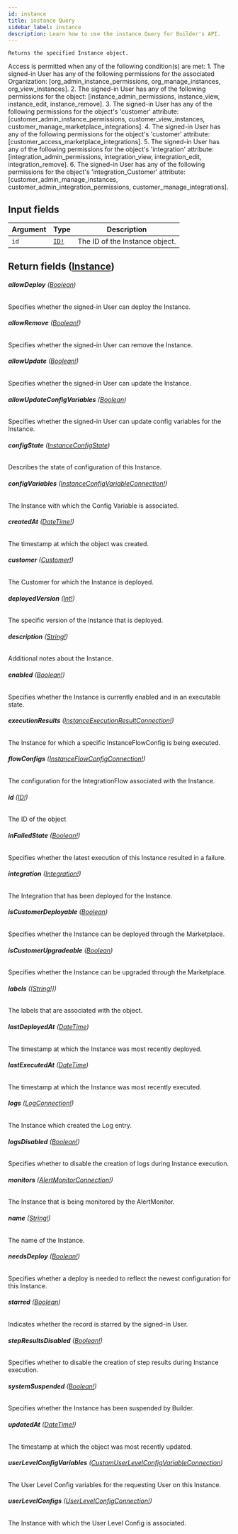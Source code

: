 ```yaml
---
id: instance
title: instance Query
sidebar_label: instance
description: Learn how to use the instance Query for Builder's API.
---
```


    Returns the specified Instance object.

Access is permitted when any of the following condition(s) are met: 1. The signed-in User has any of the following permissions for the associated Organization: [org_admin_instance_permissions, org_manage_instances, org_view_instances]. 2. The signed-in User has any of the following permissions for the object: [instance_admin_permissions, instance_view, instance_edit, instance_remove]. 3. The signed-in User has any of the following permissions for the object's 'customer' attribute: [customer_admin_instance_permissions, customer_view_instances, customer_manage_marketplace_integrations]. 4. The signed-in User has any of the following permissions for the object's 'customer' attribute: [customer_access_marketplace_integrations]. 5. The signed-in User has any of the following permissions for the object's 'integration' attribute: [integration_admin_permissions, integration_view, integration_edit, integration_remove]. 6. The signed-in User has any of the following permissions for the object's 'integration_Customer' attribute: [customer_admin_manage_instances, customer_admin_integration_permissions, customer_manage_integrations].

## Input fields

| Argument | Type                              | Description                    |
| -------- | --------------------------------- | ------------------------------ |
| `id`     | [`ID!`](/composer/builder/api/schema/scalar/ID.mdx) | The ID of the Instance object. |

## Return fields ([Instance](/composer/builder/api/schema/object/Instance.mdx))

###### <b>allowDeploy</b> ([Boolean](/composer/builder/api/schema/scalar/Boolean.mdx))

Specifies whether the signed-in User can deploy the Instance.

###### <b>allowRemove</b> ([Boolean!](/composer/builder/api/schema/scalar/Boolean.mdx))

Specifies whether the signed-in User can remove the Instance.

###### <b>allowUpdate</b> ([Boolean!](/composer/builder/api/schema/scalar/Boolean.mdx))

Specifies whether the signed-in User can update the Instance.

###### <b>allowUpdateConfigVariables</b> ([Boolean](/composer/builder/api/schema/scalar/Boolean.mdx))

Specifies whether the signed-in User can update config variables for the Instance.

###### <b>configState</b> ([InstanceConfigState](/composer/builder/api/schema/enum/InstanceConfigState.mdx))

Describes the state of configuration of this Instance.

###### <b>configVariables</b> ([InstanceConfigVariableConnection!](/composer/builder/api/schema/object/InstanceConfigVariableConnection.mdx))

The Instance with which the Config Variable is associated.

###### <b>createdAt</b> ([DateTime!](/composer/builder/api/schema/scalar/DateTime.mdx))

The timestamp at which the object was created.

###### <b>customer</b> ([Customer!](/composer/builder/api/schema/object/Customer.mdx))

The Customer for which the Instance is deployed.

###### <b>deployedVersion</b> ([Int!](/composer/builder/api/schema/scalar/Int.mdx))

The specific version of the Instance that is deployed.

###### <b>description</b> ([String!](/composer/builder/api/schema/scalar/String.mdx))

Additional notes about the Instance.

###### <b>enabled</b> ([Boolean!](/composer/builder/api/schema/scalar/Boolean.mdx))

Specifies whether the Instance is currently enabled and in an executable state.

###### <b>executionResults</b> ([InstanceExecutionResultConnection!](/composer/builder/api/schema/object/InstanceExecutionResultConnection.mdx))

The Instance for which a specific InstanceFlowConfig is being executed.

###### <b>flowConfigs</b> ([InstanceFlowConfigConnection!](/composer/builder/api/schema/object/InstanceFlowConfigConnection.mdx))

The configuration for the IntegrationFlow associated with the Instance.

###### <b>id</b> ([ID!](/composer/builder/api/schema/scalar/ID.mdx))

The ID of the object

###### <b>inFailedState</b> ([Boolean!](/composer/builder/api/schema/scalar/Boolean.mdx))

Specifies whether the latest execution of this Instance resulted in a failure.

###### <b>integration</b> ([Integration!](/composer/builder/api/schema/object/Integration.mdx))

The Integration that has been deployed for the Instance.

###### <b>isCustomerDeployable</b> ([Boolean](/composer/builder/api/schema/scalar/Boolean.mdx))

Specifies whether the Instance can be deployed through the Marketplace.

###### <b>isCustomerUpgradeable</b> ([Boolean](/composer/builder/api/schema/scalar/Boolean.mdx))

Specifies whether the Instance can be upgraded through the Marketplace.

###### <b>labels</b> ([[String!]](/composer/builder/api/schema/scalar/String.mdx))

The labels that are associated with the object.

###### <b>lastDeployedAt</b> ([DateTime](/composer/builder/api/schema/scalar/DateTime.mdx))

The timestamp at which the Instance was most recently deployed.

###### <b>lastExecutedAt</b> ([DateTime](/composer/builder/api/schema/scalar/DateTime.mdx))

The timestamp at which the Instance was most recently executed.

###### <b>logs</b> ([LogConnection!](/composer/builder/api/schema/object/LogConnection.mdx))

The Instance which created the Log entry.

###### <b>logsDisabled</b> ([Boolean!](/composer/builder/api/schema/scalar/Boolean.mdx))

Specifies whether to disable the creation of logs during Instance execution.

###### <b>monitors</b> ([AlertMonitorConnection!](/composer/builder/api/schema/object/AlertMonitorConnection.mdx))

The Instance that is being monitored by the AlertMonitor.

###### <b>name</b> ([String!](/composer/builder/api/schema/scalar/String.mdx))

The name of the Instance.

###### <b>needsDeploy</b> ([Boolean!](/composer/builder/api/schema/scalar/Boolean.mdx))

Specifies whether a deploy is needed to reflect the newest configuration for this Instance.

###### <b>starred</b> ([Boolean](/composer/builder/api/schema/scalar/Boolean.mdx))

Indicates whether the record is starred by the signed-in User.

###### <b>stepResultsDisabled</b> ([Boolean!](/composer/builder/api/schema/scalar/Boolean.mdx))

Specifies whether to disable the creation of step results during Instance execution.

###### <b>systemSuspended</b> ([Boolean!](/composer/builder/api/schema/scalar/Boolean.mdx))

Specifies whether the Instance has been suspended by Builder.

###### <b>updatedAt</b> ([DateTime!](/composer/builder/api/schema/scalar/DateTime.mdx))

The timestamp at which the object was most recently updated.

###### <b>userLevelConfigVariables</b> ([CustomUserLevelConfigVariableConnection](/composer/builder/api/schema/object/CustomUserLevelConfigVariableConnection.mdx))

The User Level Config variables for the requesting User on this Instance.

###### <b>userLevelConfigs</b> ([UserLevelConfigConnection!](/composer/builder/api/schema/object/UserLevelConfigConnection.mdx))

The Instance with which the User Level Config is associated.
